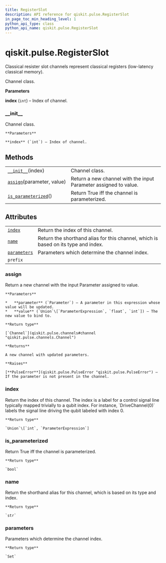 ```yaml
---
title: RegisterSlot
description: API reference for qiskit.pulse.RegisterSlot
in_page_toc_min_heading_level: 1
python_api_type: class
python_api_name: qiskit.pulse.RegisterSlot
---
```


# qiskit.pulse.RegisterSlot

<Class id="qiskit.pulse.RegisterSlot" github="https://github.com/qiskit/qiskit/tree/stable/0.17/qiskit/pulse/channels.py" signature="RegisterSlot(index)">
  Classical resister slot channels represent classical registers (low-latency classical memory).

  Channel class.

  **Parameters**

  **index** (`int`) – Index of channel.

  ### \_\_init\_\_

  <Function id="qiskit.pulse.RegisterSlot.__init__" name="__init__" signature="__init__(index)">
    Channel class.

    **Parameters**

    **index** (`int`) – Index of channel.
  </Function>

  ## Methods

  |                                                                                                                  |                                                                  |
  | ---------------------------------------------------------------------------------------------------------------- | ---------------------------------------------------------------- |
  | [`__init__`](#qiskit.pulse.RegisterSlot.__init__ "qiskit.pulse.RegisterSlot.__init__")(index)                    | Channel class.                                                   |
  | [`assign`](#qiskit.pulse.RegisterSlot.assign "qiskit.pulse.RegisterSlot.assign")(parameter, value)               | Return a new channel with the input Parameter assigned to value. |
  | [`is_parameterized`](#qiskit.pulse.RegisterSlot.is_parameterized "qiskit.pulse.RegisterSlot.is_parameterized")() | Return True iff the channel is parameterized.                    |

  ## Attributes

  |                                                                                              |                                                                                    |
  | -------------------------------------------------------------------------------------------- | ---------------------------------------------------------------------------------- |
  | [`index`](#qiskit.pulse.RegisterSlot.index "qiskit.pulse.RegisterSlot.index")                | Return the index of this channel.                                                  |
  | [`name`](#qiskit.pulse.RegisterSlot.name "qiskit.pulse.RegisterSlot.name")                   | Return the shorthand alias for this channel, which is based on its type and index. |
  | [`parameters`](#qiskit.pulse.RegisterSlot.parameters "qiskit.pulse.RegisterSlot.parameters") | Parameters which determine the channel index.                                      |
  | `prefix`                                                                                     |                                                                                    |

  ### assign

  <Function id="qiskit.pulse.RegisterSlot.assign" name="assign" signature="assign(parameter, value)">
    Return a new channel with the input Parameter assigned to value.

    **Parameters**

    *   **parameter** (`Parameter`) – A parameter in this expression whose value will be updated.
    *   **value** (`Union`\[`ParameterExpression`, `float`, `int`]) – The new value to bind to.

    **Return type**

    [`Channel`](qiskit.pulse.channels#channel "qiskit.pulse.channels.Channel")

    **Returns**

    A new channel with updated parameters.

    **Raises**

    [**PulseError**](qiskit.pulse.PulseError "qiskit.pulse.PulseError") – If the parameter is not present in the channel.
  </Function>

  ### index

  <Function id="qiskit.pulse.RegisterSlot.index" name="index" signature="property index">
    Return the index of this channel. The index is a label for a control signal line typically mapped trivially to a qubit index. For instance, `DriveChannel(0)` labels the signal line driving the qubit labeled with index 0.

    **Return type**

    `Union`\[`int`, `ParameterExpression`]
  </Function>

  ### is\_parameterized

  <Function id="qiskit.pulse.RegisterSlot.is_parameterized" name="is_parameterized" signature="is_parameterized()">
    Return True iff the channel is parameterized.

    **Return type**

    `bool`
  </Function>

  ### name

  <Function id="qiskit.pulse.RegisterSlot.name" name="name" signature="property name">
    Return the shorthand alias for this channel, which is based on its type and index.

    **Return type**

    `str`
  </Function>

  ### parameters

  <Function id="qiskit.pulse.RegisterSlot.parameters" name="parameters" signature="property parameters">
    Parameters which determine the channel index.

    **Return type**

    `Set`
  </Function>
</Class>

